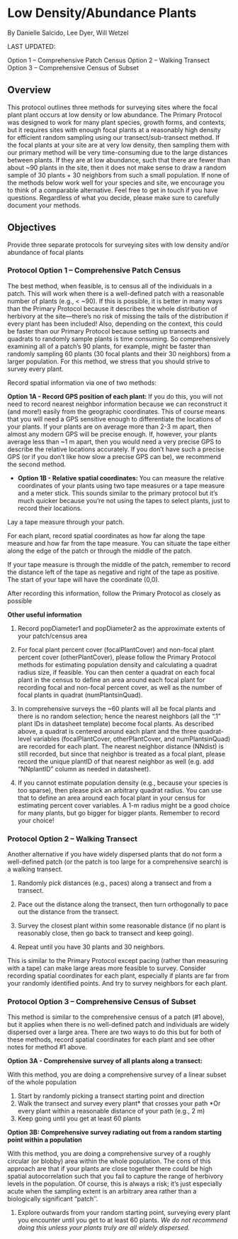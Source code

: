 # Low Density/Abundance Plants {#sec-low_density}

By Danielle Salcido, Lee Dyer, Will Wetzel

LAST UPDATED: 


Option 1 – Comprehensive Patch Census
Option 2 – Walking Transect
Option 3 – Comprehensive Census of Subset

## Overview

This protocol outlines three methods for surveying sites where the focal plant plant occurs at low density or low abundance. The Primary Protocol was designed to work for many plant species, growth forms, and contexts, but it requires sites with enough focal plants at a reasonably high density for efficient random sampling using our transect/sub-transect method. If the focal plants at your site are at very low density, then sampling them with our primary method will be very time-consuming due to the large distances between plants. If they are at low abundance, such that there are fewer than about ~90 plants in the site, then it does not make sense to draw a random sample of 30 plants + 30 neighbors from such a small population. If none of the methods below work well for your species and site, we encourage you to think of a comparable alternative. Feel free to get in touch if you have questions. Regardless of what you decide, please make sure to carefully document your methods.

## Objectives

Provide three separate protocols for surveying sites with low density and/or abundance of focal plants

### Protocol Option 1 – Comprehensive Patch Census

The best method, when feasible, is to census all of the individuals in a patch. This will work when there is a well-defined patch with a reasonable number of plants (e.g., < ~90). If this is possible, it is better in many ways than the Primary Protocol because it describes the whole distribution of herbivory at the site—there’s no risk of missing the tails of the distribution if every plant has been included! Also, depending on the context, this could be faster than our Primary Protocol because setting up transects and quadrats to randomly sample plants is time consuming. So comprehensively examining all of a patch’s 90 plants, for example, might be faster than randomly sampling 60 plants (30 focal plants and their 30 neighbors) from a larger population. For this method, we stress that you should strive to survey every plant.

Record spatial information via one of two methods:

**Option 1A - Record GPS position of each plant: **If you do this, you will not need to record nearest neighbor information because we can reconstruct it (and more!) easily from the geographic coordinates. This of course means that you will need a GPS sensitive enough to differentiate the locations of your plants. If your plants are on average more than 2-3 m apart, then almost any modern GPS will be precise enough. If, however, your plants average less than ~1 m apart, then you would need a very precise GPS to describe the relative locations accurately. If you don’t have such a precise GPS (or if you don’t like how slow a precise GPS can be), we recommend the second method.

- **Option 1B - Relative spatial coordinates: ** You can measure the relative coordinates of your plants using two tape measures or a tape measure and a meter stick. This sounds similar to the primary protocol but it’s much quicker because you’re not using the tapes to select plants, just to record their locations.

Lay a tape measure through your patch.

For each plant, record spatial coordinates as how far along the tape measure and how far from the tape measure. You can situate the tape either along the edge of the patch or through the middle of the patch.

If your tape measure is through the middle of the patch, remember to record the distance left of the tape as negative and right of the tape as positive. The start of your tape will have the coordinate (0,0).

After recording this information, follow the Primary Protocol as closely as possible

**Other useful information**

1. Record popDiameter1 and popDiameter2 as the approximate extents of your patch/census area

2. For focal plant percent cover (focalPlantCover) and non-focal plant percent cover (otherPlantCover), please follow the Primary Protocol methods for estimating population density and calculating a quadrat radius size, if feasible. You can then center a quadrat on each focal plant in the census to define an area around each focal plant for recording focal and non-focal percent cover, as well as the number of focal plants in quadrat (numPlantsinQuad).

3. In comprehensive surveys the ~60 plants will all be focal plants and there is no random selection; hence the nearest neighbors (all the ".1" plant IDs in datasheet template) become focal plants. As described above, a quadrat is centered around each plant and the three quadrat-level variables (focalPlantCover, otherPlantCover, and numPlantsinQuad) are recorded for each plant. The nearest neighbor distance (NNdist) is still recorded, but since that neighbor is treated as a focal plant, please record the unique plantID of that nearest neighbor as well (e.g. add “NNplantID” column as needed in datasheet).

4. If you cannot estimate population density (e.g., because your species is too sparse), then please pick an arbitrary quadrat radius. You can use that to define an area around each focal plant in your census for estimating percent cover variables. A 1-m radius might be a good choice for many plants, but go bigger for bigger plants. Remember to record your choice!

### Protocol Option 2 – Walking Transect

Another alternative if you have widely dispersed plants that do not form a well-defined patch (or the patch is too large for a comprehensive search) is a walking transect. 

1. Randomly pick distances (e.g., paces) along a transect and from a transect.

2. Pace out the distance along the transect, then turn orthogonally to pace out the distance from the transect.

3. Survey the closest plant within some reasonable distance (if no plant is reasonably close, then go back to transect and keep going).

4. Repeat until you have 30 plants and 30 neighbors.

This is similar to the Primary Protocol except pacing (rather than measuring with a tape) can make large areas more feasible to survey. Consider recording spatial coordinates for each plant, especially if plants are far from your randomly identified points. And try to survey neighbors for each plant.

### Protocol Option 3 – Comprehensive Census of Subset

This method is similar to the comprehensive census of a patch (#1 above), but it applies when there is no well-defined patch and individuals are widely dispersed over a large area. There are two ways to do this but for both of these methods, record spatial coordinates for each plant and see other notes for method #1 above.

**Option 3A - Comprehensive survey of all plants along a transect: **

With this method, you are doing a comprehensive survey of a linear subset of the whole population

1. Start by randomly picking a transect starting point and direction
2. Walk the transect and survey every plant* that crosses your path 
*Or every plant within a reasonable distance of your path (e.g., 2 m)
3. Keep going until you get at least 60 plants



**Option 3B: Comprehensive survey radiating out from a random starting point within a population**

With this method, you are doing a comprehensive survey of a roughly circular (or blobby) area within the whole population. The cons of this approach are that if your plants are close together there could be high spatial autocorrelation such that you fail to capture the range of herbivory levels in the population. Of course, this is always a risk; it’s just especially acute when the sampling extent is an arbitrary area rather than a biologically significant “patch''.

1. Explore outwards from your random starting point, surveying every plant you encounter until you get to at least 60 plants. _We do not recommend doing this unless your plants truly are all widely dispersed._

